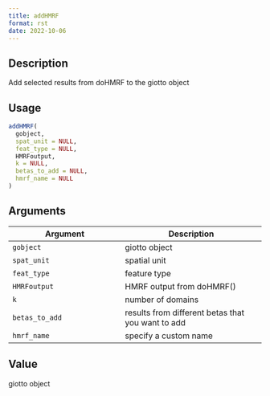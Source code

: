```yaml
--- 
title: addHMRF 
format: rst 
date: 2022-10-06 
--- 
```


## Description

Add selected results from doHMRF to the giotto object


## Usage

```r
addHMRF(
  gobject,
  spat_unit = NULL,
  feat_type = NULL,
  HMRFoutput,
  k = NULL,
  betas_to_add = NULL,
  hmrf_name = NULL
)
```


## Arguments

Argument      |Description
------------- |----------------
`gobject`     |     giotto object
`spat_unit`     |     spatial unit
`feat_type`     |     feature type
`HMRFoutput`     |     HMRF output from doHMRF()
`k`     |     number of domains
`betas_to_add`     |     results from different betas that you want to add
`hmrf_name`     |     specify a custom name


## Value

giotto object


